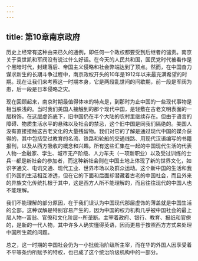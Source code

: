 ```yaml
---
---
---
```

title: 第10章南京政府
---




历史上经常有这种由来已久的通例，即任何一个政权都要受到后继者的谴责。南京关于袁世凯和军阀没有说过什么好话。在今天的人民共和国，国民党时代被看作是个黑暗时代，封建落后、帝国主义侵略和社会弊端达到了顶点。然而，在中国奋力谋求新生的长期斗争过程中，南京政权开头的10年是1912年以来最充满希望的时期。现在让我们来考察这一时期本身，它是两段乱世间的间歇期，前一段是军阀为患，后一段是日本侵略之灾。

现在回顾起来，南京时期最值得体味的特点是，到那时为止中国的一些现代事物是相当肤浅的。当时我们美国人接触到的那个现代中国，是轻敷在古老文明表面的一层粉饰。在这层虚饰底下，旧中国仍在半个大陆的农村里继续存在。但由于语言的障碍、物质生活水平的悬殊以及社会的禁忌，这个旧中国是同我们隔绝的。美国人没有直接接触这古老文化的大量残留物。我们对它的了解是通过现代中国的媒介获得的，其中包括受过教育的名流、铁路和轮船的交通线路、用现代汉语编写的书籍报刊，以及从西方吸收的概念和兴趣。所有这些汇集在一起的中国现代生活的代表人物--金融家、学生、城市无产阶级、人力车夫（一项新职业）以及受过训练的士兵--都是新社会的参加者，而这种新社会则在中国土地上体现了新的世界文化，如识字通文、电讯交通、现代工业、世界市场以及群众运动。这个新中国的生活和我们外国的生活相互渗透，但在它的下面和后面却潜藏着古老的中国社会，而且外来的异族文化传统扎根于其中，这是西方人所不能理解的，而且往往现代的中国人也不能理解。

我们不能理解的部分原因，在于我们误认为中国现代那层虚饰的薄盖就是中国生活的全部。这种误解是特别容易产生的，因为中国的权力机构几乎被中国社会的最上层人物--富翁、官僚和文化阶层--所垄断。主宰着政府、银行、教育、报纸和官僚的，是新的一代人物，其中许多人确实懂得英语，因而更易于按照西方方式来处理中国所生疏的问题。

总之，这一时期的中国社会仍为一小批统治阶级所主宰，而在华的外国人因享受着不平等条约所赋予的特权，也已成了这个统治阶级机构中的一部分。